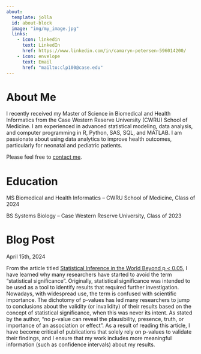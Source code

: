 ```yaml
---
about:
  template: jolla
  id: about-block
  image: "img/my_image.jpg"
  links:
    - icon: linkedin
      text: LinkedIn
      href: https://www.linkedin.com/in/camaryn-petersen-596014200/
    - icon: envelope
      text: Email
      href: "mailto:clp100@case.edu"  
---
```


::: {#about-block}
:::

# About Me

I recently received my Master of Science in Biomedical and Health Informatics from the Case Western Reserve University (CWRU) School of Medicine. I am experienced in advanced statistical modeling, data analysis, and computer programming in R, Python, SAS, SQL, and MATLAB. I am passionate about using data analytics to improve health outcomes, particularly for neonatal and pediatric patients. 

Please feel free to [contact me](mailto:clp100@case.edu).

# Education

MS Biomedical and Health Informatics -- CWRU School of Medicine, Class of 2024

BS Systems Biology -- Case Western Reserve University, Class of 2023


# Blog Post 

April 15th, 2024

From the article titled [Statistical Inference in the World Beyond p < 0.05 ](https://amstat.tandfonline.com/toc/utas20/73/sup1), I have learned why many researchers have started to avoid the term "statistical significance". Originally, statistical significance was intended to be used as a tool to identify results that required further investigation. Nowadays, with widespread use, the term is confused with scientific importance. The dichotomy of p-values has led many researchers to jump to conclusions about the validity (or invalidity) of their results based on the concept of statistical significance, when this was never its intent. As stated by the author, "no p-value can reveal the plausibility, presence, truth, or importance of an association or effect". As a result of reading this article, I have become critical of publications that solely rely on p-values to validate their findings, and I ensure that my work includes more meaningful information (such as confidence intervals) about my results. 
